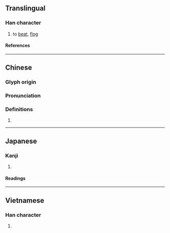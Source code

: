 {{character info}}
==Translingual==

===Han character===
{{Han char|rn=64|rad=手|as=05|sn=8|four=55030|canj=QHQO|ids=⿰扌失}}

# to [[beat]], [[flog]]

====References====
{{Han ref|kx=0423.140|dkj=11922|dj=0771.130|hdz=31853.050|uh=62B6}}

----

==Chinese==
{{zh-forms}}

===Glyph origin===
{{Han etym}}

===Pronunciation===
{{zh-pron
|m=chì
|c=cik1
|mc=y
|oc=y
|cat=
}}

===Definitions===
{{zh-hanzi}}

# {{rfdef|zh}}

----

==Japanese==

===Kanji===
{{ja-kanji|grade=|rs=手05}}

# {{rfdef|ja|sort=手05}}

====Readings====
{{ja-readings
|on=ちつ, ちち
|kun=むちうつ
}}

----

==Vietnamese==

===Han character===
{{vi-readings|rs=手05|reading=thắt}}

# {{rfdef|vi|sort=手05}}
